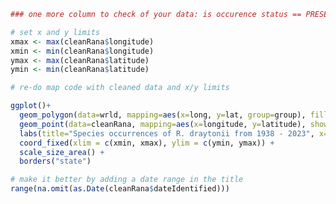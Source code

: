 ```r
### one more column to check of your data: is occurence status == PRESENT ? 

# set x and y limits
xmax <- max(cleanRana$longitude)
xmin <- min(cleanRana$longitude)
ymax <- max(cleanRana$latitude)
ymin <- min(cleanRana$latitude)

# re-do map code with cleaned data and x/y limits

ggplot()+
  geom_polygon(data=wrld, mapping=aes(x=long, y=lat, group=group), fill="grey75", colour="grey60")+
  geom_point(data=cleanRana, mapping=aes(x=longitude, y=latitude), show.legend=FALSE)+
  labs(title="Species occurrences of R. draytonii from 1938 - 2023", x="longitude", y="latitude") +
  coord_fixed(xlim = c(xmin, xmax), ylim = c(ymin, ymax)) +
  scale_size_area() +
  borders("state")

# make it better by adding a date range in the title
range(na.omit(as.Date(cleanRana$dateIdentified)))


```
